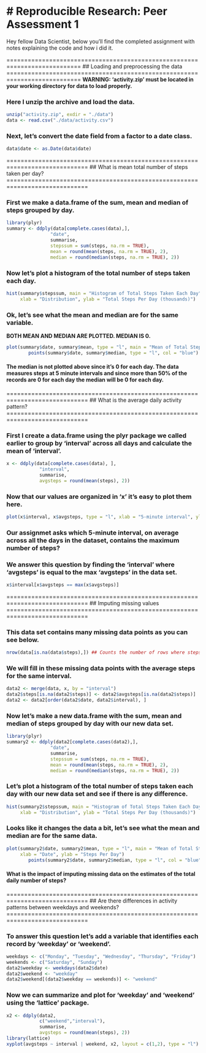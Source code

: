 # Reproducible Research: Peer Assessment 1
===========================================================================

Hey fellow Data Scientist, below you'll find the completed assignment with notes explaining the code and how i did it.

===========================================================================
## Loading and preprocessing the data
===========================================================================
**WARNING: 'activity.zip' must be located in your working directory for data to load properly.**

### Here I unzip the archive and load the data.
```r
unzip("activity.zip", exdir = "./data")
data <- read.csv("./data/activity.csv")
```


### Next, let's convert the date field from a factor to a date class.
```r
data$date <- as.Date(data$date)
```


=============================================================================
## What is mean total number of steps taken per day?
=============================================================================

### First we make a data.frame of the sum, mean and median of steps grouped by day.
```r
library(plyr)
summary <- ddply(data[complete.cases(data),],
                "date",
                summarise,
                stepssum = sum(steps, na.rm = TRUE),
                mean = round(mean(steps, na.rm = TRUE), 2),
                median = round(median(steps, na.rm = TRUE), 2))
```


### Now let's plot a histogram of the total number of steps taken each day.
```r
hist(summary$stepssum, main = "Histogram of Total Steps Taken Each Day",
     xlab = "Distribution", ylab = "Total Steps Per Day (thousands)")
```


### Ok, let's see what the mean and median are for the same variable.
**BOTH MEAN AND MEDIAN ARE PLOTTED.  MEDIAN IS 0.**
```r
plot(summary$date, summary$mean, type = "l", main = "Mean of Total Steps Per Day", xlab = "Date", ylab = "Steps Per Day")
        points(summary$date, summary$median, type = "l", col = "blue")
```
#### The median is not plotted above since it's 0 for each day.  The data measures steps at 5 minute intervals and since more than 50% of the records are 0 for each day the median will be 0 for each day.

=============================================================================
## What is the average daily activity pattern?
=============================================================================

### First I create a data.frame using the plyr package we called earlier to group by 'interval' across all days and calculate the mean of 'interval'.
```r
x <- ddply(data[complete.cases(data), ],
            "interval",
            summarise,
            avgsteps = round(mean(steps), 2))
```

### Now that our values are organized in 'x' it's easy to plot them here.
```r
plot(x$interval, x$avgsteps, type = "l", xlab = "5-minute interval", ylab = "Average Steps", main = "Average Steps Per 5-Minute Intervals", col = "blue")
```



### Our assignmet asks which 5-minute interval, on average across all the days in the dataset, contains the maximum number of steps?

### We answer this question by finding the 'interval' where 'avgsteps' is equal to the max 'avgsteps' in the data set.
```r
x$interval[x$avgsteps == max(x$avgsteps)]
```


=============================================================================
## Imputing missing values
=============================================================================

### This data set contains many missing data points as you can see below.
```r
nrow(data[is.na(data$steps),]) ## Counts the number of rows where steps = NA
```

### We will fill in these missing data points with the average steps for the same interval.
```r
data2 <- merge(data, x, by = "interval")
data2$steps[is.na(data2$steps)] <- data2$avgsteps[is.na(data2$steps)]
data2 <- data2[order(data2$date, data2$interval), ]
```

### Now let's make a new data.frame with the sum, mean and median of steps grouped by day with our new data set.
```r
library(plyr)
summary2 <- ddply(data2[complete.cases(data2),],
                "date",
                summarise,
                stepssum = sum(steps, na.rm = TRUE),
                mean = round(mean(steps, na.rm = TRUE), 2),
                median = round(median(steps, na.rm = TRUE), 2))
```


### Let's plot a histogram of the total number of steps taken each day with our new data set and see if there is any difference.
```r
hist(summary2$stepssum, main = "Histogram of Total Steps Taken Each Day",
     xlab = "Distribution", ylab = "Total Steps Per Day (thousands)")
```


### Looks like it changes the data a bit, let's see what the mean and median are for the same data.
```r
plot(summary2$date, summary2$mean, type = "l", main = "Mean of Total Steps Per Day",
     xlab = "Date", ylab = "Steps Per Day")
        points(summary2$date, summary2$median, type = "l", col = "blue")
```

#### What is the impact of imputing missing data on the estimates of the total daily number of steps?

=============================================================================
## Are there differences in activity patterns between weekdays and weekends?
=============================================================================

### To answer this question let's add a variable that identifies each record by 'weekday' or 'weekend'.
```r
weekdays <- c("Monday", "Tuesday", "Wednesday", "Thursday", "Friday")
weekends <- c("Saturday", "Sunday")
data2$weekday <- weekdays(data2$date)
data2$weekend <- "weekday" 
data2$weekend[(data2$weekday == weekends)] <- "weekend"
```

### Now we can summarize and plot for 'weekday' and 'weekend' using the 'lattice' package.
```r
x2 <- ddply(data2,
            c("weekend","interval"),
            summarise,
            avgsteps = round(mean(steps), 2))
library(lattice)
xyplot(avgsteps ~ interval | weekend, x2, layout = c(1,2), type = "l")
```

